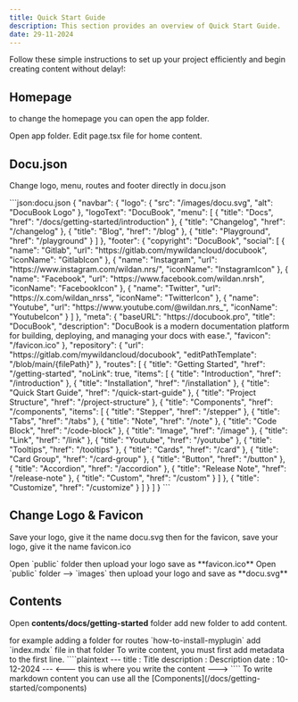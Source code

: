 ```yaml
---
title: Quick Start Guide
description: This section provides an overview of Quick Start Guide.
date: 29-11-2024
---
```


Follow these simple instructions to set up your project efficiently and begin creating content without delay!:

## Homepage

to change the homepage you can open the app folder.

<Stepper>
  <StepperItem title="Step 1: App">
    Open app folder.
  </StepperItem>
  <StepperItem title="Step 2: Page.tsx">
    Edit page.tsx file for home content.
  </StepperItem>
</Stepper>

## Docu.json
Change logo, menu, routes and footer directly in docu.json

<Accordion title="default code">
```json:docu.json
{
    "navbar": {
      "logo": {
        "src": "/images/docu.svg",
        "alt": "DocuBook Logo"
      },
      "logoText": "DocuBook",
      "menu": [
        { "title": "Docs", "href": "/docs/getting-started/introduction" },
        { "title": "Changelog", "href": "/changelog" },
        { "title": "Blog", "href": "/blog" },
        { "title": "Playground", "href": "/playground" }
      ]
    },
    "footer": {
      "copyright": "DocuBook",
      "social": [
        {
            "name": "Gitlab",
            "url": "https://gitlab.com/mywildancloud/docubook",
            "iconName": "GitlabIcon"
        },
        {
            "name": "Instagram",
            "url": "https://www.instagram.com/wildan.nrs/",
            "iconName": "InstagramIcon"
        },
        {
            "name": "Facebook",
            "url": "https://www.facebook.com/wildan.nrsh",
            "iconName": "FacebookIcon"
        },
        {
            "name": "Twitter",
            "url": "https://x.com/wildan_nrss",
            "iconName": "TwitterIcon"
        },
        {
            "name": "Youtube",
            "url": "https://www.youtube.com/@wildan.nrs_",
            "iconName": "YoutubeIcon"
        }
      ]
    },
    "meta": {
      "baseURL": "https://docubook.pro",
      "title": "DocuBook",
      "description": "DocuBook is a modern documentation platform for building, deploying, and managing your docs with ease.",
      "favicon": "/favicon.ico"
    },
    "repository": {
      "url": "https://gitlab.com/mywildancloud/docubook",
      "editPathTemplate": "/blob/main/{filePath}"
    },
    "routes": [
    {
      "title": "Getting Started",
      "href": "/getting-started",
      "noLink": true,
      "items": [
        { "title": "Introduction", "href": "/introduction" },
        { "title": "Installation", "href": "/installation" },
        { "title": "Quick Start Guide", "href": "/quick-start-guide" },
        { "title": "Project Structure", "href": "/project-structure" },
        {
          "title": "Components",
          "href": "/components",
          "items": [
            { "title": "Stepper", "href": "/stepper" },
            { "title": "Tabs", "href": "/tabs" },
            { "title": "Note", "href": "/note" },
            { "title": "Code Block", "href": "/code-block" },
            { "title": "Image", "href": "/image" },
            { "title": "Link", "href": "/link" },
            { "title": "Youtube", "href": "/youtube" },
            { "title": "Tooltips", "href": "/tooltips" },
            { "title": "Cards", "href": "/card" },
            { "title": "Card Group", "href": "/card-group" },
            { "title": "Button", "href": "/button" },
            { "title": "Accordion", "href": "/accordion" },
            { "title": "Release Note", "href": "/release-note" },
            { "title": "Custom", "href": "/custom" }
          ]
        },
        { "title": "Customize", "href": "/customize" }
      ]
    }
  ]
}
```
</Accordion>

## Change Logo & Favicon

Save your logo, give it the name docu.svg then for the favicon, save your logo, give it the name favicon.ico

<Stepper>
  <StepperItem title="Step 1: Public">
    Open `public` folder then upload your logo save as **favicon.ico**
  </StepperItem>
  <StepperItem title="Step 2: Public/images">
    Open `public` folder --> `images` then upload your logo and save as **docu.svg**
  </StepperItem>
</Stepper>

## Contents

Open **contents/docs/getting-started** folder add new folder to add content.

<Stepper>
  <StepperItem title="Step 1: Add new Folder">
    for example adding a folder for routes `how-to-install-myplugin`
  </StepperItem>
  <StepperItem title="Step 2: Add new File">
    add `index.mdx` file in that folder
  </StepperItem>
  <StepperItem title="Step 3: Writing the Content">
    To write content, you must first add metadata to the first line.
    ````plaintext
    ---
    title : Title
    description : Description
    date : 10-12-2024
    ---
    <--- this is where you write the content --->
    ````
    <Note type="warning" title="Warning">
      To write markdown content you can use all the [Components](/docs/getting-started/components)
    </Note>
  </StepperItem>
</Stepper>
